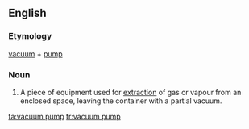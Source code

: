 ==English==
{{wikipedia}}
===Etymology===
[[vacuum]] + [[pump]]
===Noun===
{{en-noun|sg=vacuum pump}}

# A piece of equipment used for [[extraction]] of gas or vapour from an enclosed space, leaving the container with a partial vacuum.

<!--reason for not SoP. A water pump pumps water, but a vacuum pump pumps...???-->

[[ta:vacuum pump]]
[[tr:vacuum pump]]